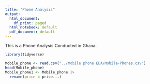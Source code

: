 ```yaml
---
title: "Phone Analysis"
output:
  html_document:
    df_print: paged
  html_notebook: default
  pdf_document: default
---
```


This is a Phone Analysis Conducted in Ghana.

```r
library(tidyverse)

```
```r
Mobile_phone <- read.csv("../mobile phone EDA/Mobile-Phones.csv")
head(Mobile_phone)
Mobile_phone1 <- Mobile_phone |> 
  rename(price = price...)
```

 
